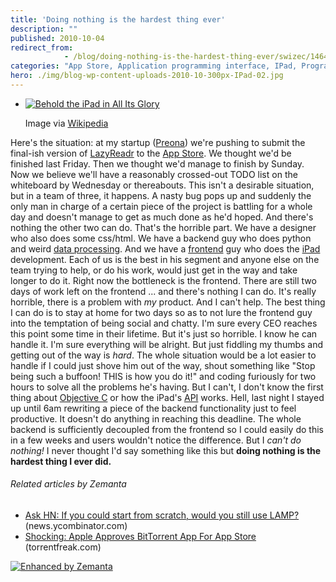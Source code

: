 ```yaml
---
title: 'Doing nothing is the hardest thing ever'
description: ""
published: 2010-10-04
redirect_from: 
            - /blog/doing-nothing-is-the-hardest-thing-ever/swizec/1464
categories: "App Store, Application programming interface, IPad, Programming, Uncategorized"
hero: ./img/blog-wp-content-uploads-2010-10-300px-IPad-02.jpg
---
```

- [![Behold the iPad in All Its Glory](./img/blog-wp-content-uploads-2010-10-300px-IPad-02.jpg "Behold the iPad in All Its Glory")](http://commons.wikipedia.org/wiki/File:IPad-02.jpg)

  Image via [Wikipedia](http://commons.wikipedia.org/wiki/File:IPad-02.jpg)

Here&#x27;s the situation: at my startup ([Preona](http://preona.net/)) we&#x27;re pushing to submit the final-ish version of [LazyReadr](http://lazyreadr.com/) to the [App Store](http://www.apple.com/iphone/appstore "App Store"). We thought we&#x27;d be finished last Friday. Then we thought we&#x27;d manage to finish by Sunday. Now we believe we&#x27;ll have a reasonably crossed-out TODO list on the whiteboard by Wednesday or thereabouts. This isn&#x27;t a desirable situation, but in a team of three, it happens. A nasty bug pops up and suddenly the only man in charge of a certain piece of the project is battling for a whole day and doesn&#x27;t manage to get as much done as he&#x27;d hoped. And there&#x27;s nothing the other two can do. That&#x27;s the horrible part. We have a designer who also does some css/html. We have a backend guy who does python and weird [data processing](http://en.wikipedia.org/wiki/Computer_data_processing "Computer data processing"). And we have a [frontend](http://en.wikipedia.org/wiki/Front_and_back_ends "Front and back ends") guy who does the [iPad](http://www.apple.com/ipad/ "iPad") development. Each of us is the best in his segment and anyone else on the team trying to help, or do his work, would just get in the way and take longer to do it. Right now the bottleneck is the frontend. There are still two days of work left on the frontend ... and there&#x27;s nothing I can do. It&#x27;s really horrible, there is a problem with _my_ product. And I can&#x27;t help. The best thing I can do is to stay at home for two days so as to not lure the frontend guy into the temptation of being social and chatty. I&#x27;m sure every CEO reaches this point some time in their lifetime. But it&#x27;s just so horrible. I know he can handle it. I&#x27;m sure everything will be alright. But just fiddling my thumbs and getting out of the way is _hard_. The whole situation would be a lot easier to handle if I could just shove him out of the way, shout something like &quot;Stop being such a buffoon! THIS is how you do it!&quot; and coding furiously for two hours to solve all the problems he&#x27;s having. But I can&#x27;t, I don&#x27;t know the first thing about [Objective C](http://developer.apple.com/documentation/Cocoa/Conceptual/ObjectiveC/ "Objective-C") or how the iPad&#x27;s [API](http://en.wikipedia.org/wiki/Application_programming_interface "Application programming interface") works. Hell, last night I stayed up until 6am rewriting a piece of the backend functionality just to feel productive. It doesn&#x27;t do anything in reaching this deadline. The whole backend is sufficiently decoupled from the frontend so I could easily do this in a few weeks and users wouldn&#x27;t notice the difference. But I _can&#x27;t do nothing!_ I never thought I&#x27;d say something like this but **doing nothing is the hardest thing I ever did.**

###### Related articles by Zemanta

- [Ask HN: If you could start from scratch, would you still use LAMP?](http://news.ycombinator.com/item?id=1565206) (news.ycombinator.com)
- [Shocking: Apple Approves BitTorrent App For App Store](http://torrentfreak.com/shocking-apple-approves-bittorrent-app-for-iphone-app-store-101002/) (torrentfreak.com)

[![Enhanced by Zemanta](http://img.zemanta.com/zemified_e.png?x-id=ec563f18-b383-4404-9831-5d607344b642)](http://www.zemanta.com/ "Enhanced by Zemanta")
